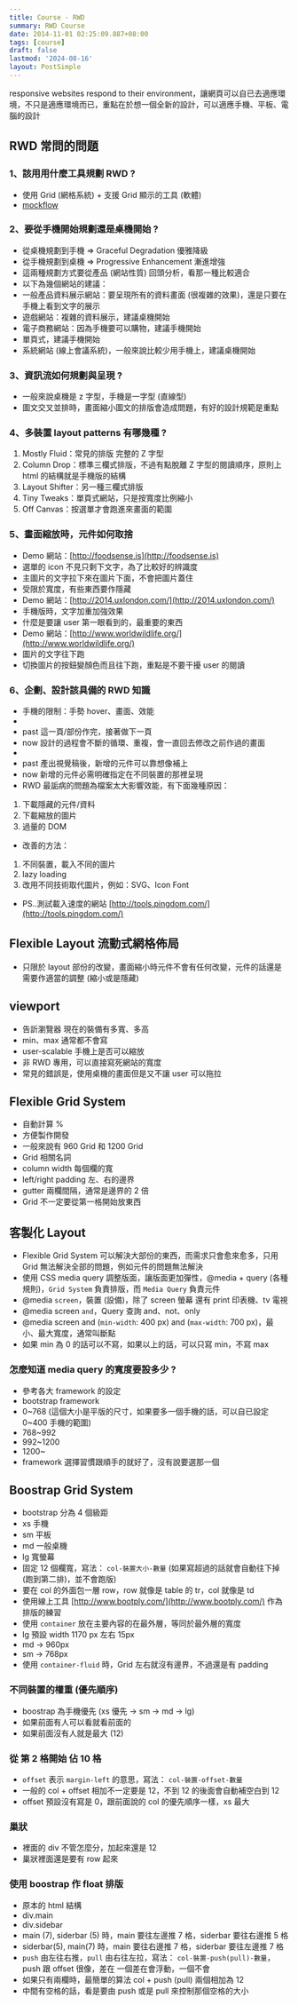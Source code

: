 ```yaml
---
title: Course - RWD
summary: RWD Course
date: 2014-11-01 02:25:09.887+08:00
tags: [course]
draft: false
lastmod: '2024-08-16'
layout: PostSimple
---
```


responsive websites respond to their environment，讓網頁可以自已去適應環境，不只是適應環境而已，重點在於想一個全新的設計，可以適應手機、平板、電腦的設計

## RWD 常問的問題

### 1、該用用什麼工具規劃 RWD ?

- 使用 Grid (網格系統) + 支援 Grid 顯示的工具 (軟體)
- [mockflow](http://www.mockflow.com/)

### 2、要從手機開始規劃還是桌機開始 ?

- 從桌機規劃到手機 => Graceful Degradation 優雅降級
- 從手機規劃到桌機 => Progressive Enhancement 漸進增強
- 這兩種規劃方式要從產品 (網站性質) 回頭分析，看那一種比較適合
- 以下為幾個網站的建議：
- 一般產品資料展示網站：要呈現所有的資料畫面 (很複雜的效果)，還是只要在手機上看到文字的展示
- 遊戲網站：複雜的資料展示，建議桌機開始
- 電子商務網站：因為手機要可以購物，建議手機開始
- 單頁式，建議手機開始
- 系統網站 (線上會議系統)，一般來說比較少用手機上，建議桌機開始

### 3、資訊流如何規劃與呈現 ?

- 一般來說桌機是 z 字型，手機是一字型 (直線型)
- 圖文交叉並排時，畫面縮小圖文的排版會造成問題，有好的設計規範是重點

### 4、多裝置 layout patterns 有哪幾種 ?

1.  Mostly Fluid：常見的排版 完整的 Z 字型
2.  Column Drop：標準三欄式排版，不過有點脫離 Z 字型的閱讀順序，原則上 html 的結構就是手機版的結構
3.  Layout Shifter：另一種三欄式排版
4.  Tiny Tweaks：單頁式網站，只是按寬度比例縮小
5.  Off Canvas：按選單才會跑進來畫面的範圍

### 5、畫面縮放時，元件如何取捨

- Demo 網站：[http://foodsense.is](http://foodsense.is)
- 選單的 icon 不見只剩下文字，為了比較好的辨識度
- 主圖片的文字拉下來在圖片下面，不會把圖片蓋住
- 受限於寬度，有些東西要作隱藏
- Demo 網站：[http://2014.uxlondon.com/](http://2014.uxlondon.com/)
- 手機版時，文字加重加強效果
- 什麼是要讓 user 第一眼看到的，最重要的東西
- Demo 網站：[http://www.worldwildlife.org/](http://www.worldwildlife.org/)
- 圖片的文字往下跑
- 切換圖片的按鈕變顏色而且往下跑，重點是不要干擾 user 的閱讀

### 6、企劃、設計該具備的 RWD 知識

- 手機的限制：手勢 hover、畫面、效能
-
- past 這一頁/部份作完，接著做下一頁
- now 設計的過程會不斷的循環、重複，會一直回去修改之前作過的畫面
-
- past 產出視覺稿後，新增的元件可以靠想像補上
- now 新增的元件必需明確指定在不同裝置的那裡呈現
- RWD 最詬病的問題為檔案太大影響效能，有下面幾種原因：

1. 下載隱藏的元件/資料
2. 下載縮放的圖片
3. 過量的 DOM

- 改善的方法：

1. 不同裝置，載入不同的圖片
2. lazy loading
3. 改用不同技術取代圖片，例如：SVG、Icon Font

- PS..測試載入速度的網站 [http://tools.pingdom.com/](http://tools.pingdom.com/)

## Flexible Layout 流動式網格佈局

- 只限於 layout 部份的改變，畫面縮小時元件不會有任何改變，元件的話還是需要作適當的調整 (縮小或是隱藏)

## viewport

- 告訢瀏覽器 現在的裝備有多寬、多高
- min、max 通常都不會寫
- user-scalable 手機上是否可以縮放
- 非 RWD 專用，可以直接寫死網站的寬度
- 常見的錯誤是，使用桌機的畫面但是又不讓 user 可以拖拉

## Flexible Grid System

- 自動計算 %
- 方便製作開發
- 一般來說有 960 Grid 和 1200 Grid
- Grid 相關名詞
- column width 每個欄的寬
- left/right padding 左、右的邊界
- gutter 兩欄間隔，通常是邊界的 2 倍
- Grid 不一定要從第一格開始放東西

## 客製化 Layout

- Flexible Grid System 可以解決大部份的東西，而需求只會愈來愈多，只用 Grid 無法解決全部的問題，例如元件的問題無法解決
- 使用 CSS media query 調整版面，讓版面更加彈性，@media + query (各種規則)，`Grid System` 負責排版，而 `Media Query` 負責元件
- @media `screen`，裝置 (設備)，除了 screen 螢幕 還有 print 印表機、tv 電視
- @media screen `and`，Query 查詢 and、not、only
- @media screen and (`min-width`: 400 px) and (`max-width`: 700 px)，最小、最大寬度，通常叫斷點
- 如果 min 為 0 的話可以不寫，如果以上的話，可以只寫 min，不寫 max

### 怎麼知道 media query 的寬度要設多少 ?

- 參考各大 framework 的設定
- bootstrap framework
- 0~768 (這個大小是平版的尺寸，如果要多一個手機的話，可以自已設定 0~400 手機的範圍)
- 768~992
- 992~1200
- 1200~
- framework 選擇習慣跟順手的就好了，沒有說要選那一個

## Boostrap Grid System

- bootstrap 分為 4 個級距
- xs 手機
- sm 平板
- md 一般桌機
- lg 寬螢幕
- 固定 12 個欄寬，寫法： `col-裝置大小-數量` (如果寫超過的話就會自動往下掉 (跑到第二排)，並不會跑版)
- 要在 col 的外面包一層 row，row 就像是 table 的 tr，col 就像是 td
- 使用線上工具 [http://www.bootply.com/](http://www.bootply.com/) 作為排版的練習
- 使用 `container` 放在主要內容的在最外層，等同於最外層的寬度
- lg 預設 width 1170 px 左右 15px
- md -> 960px
- sm -> 768px
- 使用 `container-fluid` 時，Grid 左右就沒有邊界，不過還是有 padding

### 不同裝置的權重 (優先順序)

- boostrap 為手機優先 (xs 優先 -> sm -> md -> lg)
- 如果前面有人可以看就看前面的
- 如果前面沒有人就是最大 (12)

### 從 第 2 格開始 佔 10 格

- `offset` 表示 `margin-left` 的意思，寫法： `col-裝置-offset-數量`
- 一般的 col + offset 相加不一定要是 12，不到 12 的後面會自動補空白到 12
- offset 預設沒有寫是 0，跟前面說的 col 的優先順序一樣，xs 最大

### 巢狀

- 裡面的 div 不管怎麼分，加起來還是 12
- 巢狀裡面還是要有 row 起來

### 使用 boostrap 作 float 排版

- 原本的 html 結構
- div.main
- div.sidebar
- main (7), siderbar (5) 時，main 要往左邊推 7 格，siderbar 要往右邊推 5 格
- siderbar(5), main(7) 時，main 要往右邊推 7 格，siderbar 要往左邊推 7 格
- `push` 由左往右推，`pull` 由右往左拉，寫法： `col-裝置-push(pull)-數量`，push 跟 offset 很像，差在 一個差在會浮動，一個不會
- 如果只有兩欄時，最簡單的算法 col + push (pull) 兩個相加為 12
- 中間有空格的話，看是要由 push 或是 pull 來控制那個空格的大小
